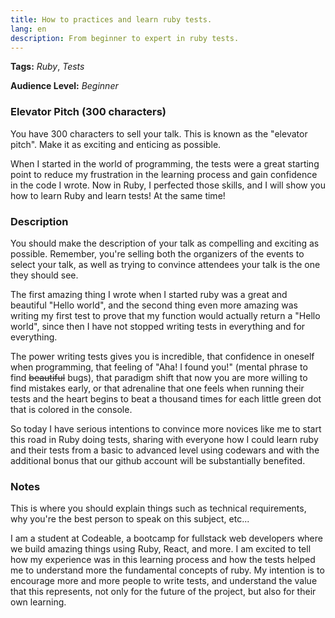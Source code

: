 ```yaml
---
title: How to practices and learn ruby tests.
lang: en
description: From beginner to expert in ruby tests.
---
```


**Tags:** _Ruby_, _Tests_

**Audience Level:** _Beginner_

### Elevator Pitch (300 characters)

<div css={{ color: "#888", fontStyle: "italic", fontSize: "0.8em" }}>
You have 300 characters to sell your talk. This is known as the "elevator pitch". Make it as exciting and enticing as possible.
</div>

When I started in the world of programming, the tests were a great starting point to reduce my frustration in the learning process and gain confidence in the code I wrote. Now in Ruby, I perfected those skills, and I will show you how to learn Ruby and learn tests! At the same time!

### Description

<div css={{ color: "#888", fontStyle: "italic", fontSize: "0.8em" }}>
You should make the description of your talk as compelling and exciting as possible. Remember, you're selling both the organizers of the events to select your talk, as well as trying to convince attendees your talk is the one they should see.
</div>

The first amazing thing I wrote when I started ruby was a great and beautiful "Hello world", and the second thing even more amazing was writing my first test to prove that my function would actually return a "Hello world", since then I have not stopped writing tests in everything and for everything.

The power writing tests gives you is incredible, that confidence in oneself when programming, that feeling of "Aha! I found you!" (mental phrase to find ~~beautiful~~ bugs), that paradigm shift that now you are more willing to find mistakes early, or that adrenaline that one feels when running their tests and the heart begins to beat a thousand times for each little green dot that is colored in the console.

So today I have serious intentions to convince more novices like me to start this road in Ruby doing tests, sharing with everyone how I could learn ruby and their tests from a basic to advanced level using codewars and with the additional bonus that our github account will be substantially benefited.

### Notes

<div css={{ color: "#888", fontStyle: "italic", fontSize: "0.8em" }}>
 This is where you should explain things such as technical requirements, why you're the best person to speak on this subject, etc...
</div>

I am a student at Codeable, a bootcamp for fullstack web developers where we build amazing things using Ruby, React, and more. I am excited to tell how my experience was in this learning process and how the tests helped me to understand more the fundamental concepts of ruby. My intention is to encourage more and more people to write tests, and understand the value that this represents, not only for the future of the project, but also for their own learning.
